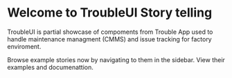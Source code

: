 
<Meta title="Example/Introduction" />

# Welcome to TroubleUI Story telling

TroubleUI is partial showcase of compoments from Trouble App used to handle maintenance managment (CMMS) and issue tracking for factory enviroment.

Browse example stories now by navigating to them in the sidebar.
View their examples and documenattion.
